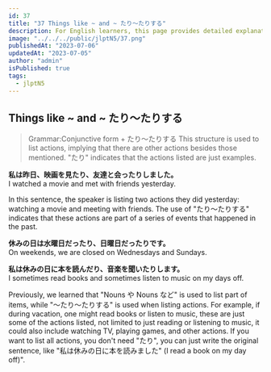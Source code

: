 ```yaml
---
id: 37
title: "37 Things like ~ and ~ たり～たりする"
description: For English learners, this page provides detailed explanations of Japanese grammar regarding 'たり～たりする'.
image: "../../../public/jlptN5/37.png"
publishedAt: "2023-07-06"
updatedAt: "2023-07-05"
author: "admin"
isPublished: true
tags:
  - jlptN5
---
```


## Things like ~ and ~ たり～たりする

> Grammar:Conjunctive form + たり～たりする
> This structure is used to list actions, implying that there are other actions besides those mentioned. "たり" indicates that the actions listed are just examples.

**私は昨日、映画を見たり、友達と会ったりしました。**  
I watched a movie and met with friends yesterday.

In this sentence, the speaker is listing two actions they did yesterday: watching a movie and meeting with friends. The use of "たり～たりする" indicates that these actions are part of a series of events that happened in the past.

**休みの日は水曜日だったり、日曜日だったりです。**  
On weekends, we are closed on Wednesdays and Sundays.

**私は休みの日に本を読んだり、音楽を聞いたりします。**  
I sometimes read books and sometimes listen to music on my days off.

Previously, we learned that "Nouns や Nouns など" is used to list part of items, while "～たり～たりする" is used when listing actions. For example, if during vacation, one might read books or listen to music, these are just some of the actions listed, not limited to just reading or listening to music, it could also include watching TV, playing games, and other actions. If you want to list all actions, you don't need "たり", you can just write the original sentence, like "私は休みの日に本を読みました" (I read a book on my day off)".

